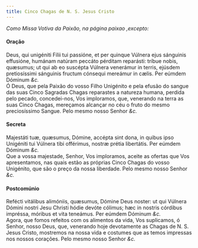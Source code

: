 ```yaml
---
title: Cinco Chagas de N. S. Jesus Cristo
---
```



<em>Como Missa Votiva da Paixão, na página paixao ,excepto:</em>

<h4 class="text-center">Oração</h4>
<div class="container-fluid">
<div class="row">
<div class="col-6 dropcaps text-justify">
Deus, qui unigéniti Fílii tui passióne, et per quinque Vúlnera ejus sánguinis effusióne, humánam natúram peccáto pérditam reparásti: tríbue nobis, quæsumus; ut qui ab eo suscépta Vúlnera venerámur in terris, ejúsdem pretiosíssimi sánguinis fructum cónsequi mereámur in cælis. Per eúmdem Dóminum <em>&c.</em>
</div>
<div class="col-6 dropcaps text-justify">
Ó Deus, que pela Paixão do vosso Filho Unigénito e pela efusão do sangue das suas Cinco Sagradas Chagas reparastes a natureza humana, perdida pelo pecado, concedei-nos, Vos imploramos, que, venerando na terra as suas Cinco Chagas, mereçamos alcançar no céu o fruto do mesmo preciosíssimo Sangue. Pelo mesmo nosso Senhor <em>&c.</em>
</div>
</div>
</div>

<h4 class="text-center">Secreta</h4>
<div class="container-fluid">
<div class="row">
<div class="col-6 dropcaps text-justify">
Majestáti tuæ, quæsumus, Dómine, accépta sint dona, in quibus ipso Unigéniti tui Vúlnera tibi offérimus, nostræ prétia libertátis. Per eúmdem Dóminum <em>&c.</em>
</div>
<div class="col-6 dropcaps text-justify">
Que a vossa majestade, Senhor, Vos imploramos, aceite as ofertas que Vos apresentamos, nas quais estão as próprias Cinco Chagas do vosso Unigénito, que são o preço da nossa liberdade. Pelo mesmo nosso Senhor <em>&c.</em>
</div>
</div>
</div>

<h4 class="text-center">Postcomúnio</h4>
<div class="container-fluid">
<div class="row">
<div class="col-6 dropcaps text-justify">
Refécti vitálibus alimóniis, quæsumus, Dómine Deus noster: ut qui Vúlnera Dómini nostri Jesu Christi hódie devóte cólimus; hæc in nostris córdibus impréssa, móribus et vita teneámus. Per eúmdem Dóminum <em>&c.</em>
</div>
<div class="col-6 dropcaps text-justify">
Agora, que fomos refeitos com os alimentos da vida, Vos suplicamos, ó Senhor, nosso Deus, que, venerando hoje devotamente as Chagas de N. S. Jesus Cristo, mostremos na nossa vida e costumes que as temos impressas nos nossos corações. Pelo mesmo nosso Senhor <em>&c.</em>
</div>
</div>
</div>
